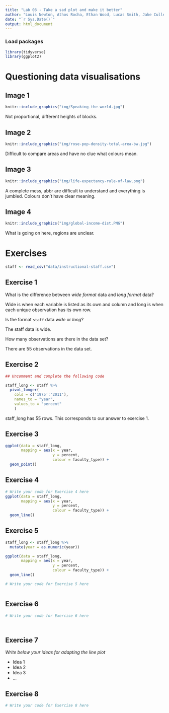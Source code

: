 ```yaml
---
title: "Lab 03 - Take a sad plot and make it better"
author: "Louis Newton, Athos Rocha, Ethan Wood, Lucas Smith, Jake Cullen and Aniruddh Iyer - IDS Team 6"
date: "`r Sys.Date()`"
output: html_document
---
```


### Load packages

```r
library(tidyverse)
library(ggplot2)
```


# Questioning data visualisations

## Image 1

```r
knitr::include_graphics("img/Speaking-the-world.jpg")
```

Not proportional, different heights of blocks.




## Image 2

```r
knitr::include_graphics("img/rose-pop-density-total-area-bw.jpg")
```

Difficult to compare areas and have no clue what colours mean.



## Image 3

```r
knitr::include_graphics("img/life-expectancy-rule-of-law.png")
```

A complete mess, abbr are difficult to understand and everything is jumbled. Colours don't have clear meaning.




## Image 4

```r
knitr::include_graphics("img/global-income-dist.PNG")
```

What is going on here, regions are unclear.





# Exercises

```r
staff <- read_csv("data/instructional-staff.csv")
```


## Exercise 1

What is the difference between *wide format* data and *long format* data?

Wide is when each variable is listed as its own and column and long is when each unique observation has its own row.

Is the format `staff` data *wide* or *long*?

The staff data is wide.

How many observations are there in the data set?

There are 55 observations in the data set.

## Exercise 2

```r
## Uncomment and complete the following code

staff_long <- staff %>%
  pivot_longer(
    cols = c('1975':'2011'),
    names_to = "year",
    values_to = "percent"
    )

```
staff_long has 55 rows. This corresponds to our answer to exercise 1.

## Exercise 3

```r
ggplot(data = staff_long,
       mapping = aes(x = year, 
                     y = percent, 
                     colour = faculty_type)) +
  geom_point()

```

## Exercise 4

```r
# Write your code for Exercise 4 here
ggplot(data = staff_long,
       mapping = aes(x = year, 
                     y = percent, 
                     colour = faculty_type)) +
  geom_line()


```

## Exercise 5

```r

staff_long <- staff_long %>%
  mutate(year = as.numeric(year))

ggplot(data = staff_long,
       mapping = aes(x = year, 
                     y = percent, 
                     colour = faculty_type)) +
  geom_line()
```


```r
# Write your code for Exercise 5 here



```

## Exercise 6

```r
# Write your code for Exercise 6 here




```

## Exercise 7

_Write below your ideas for adapting the line plot_

* Idea 1
* Idea 2
* Idea 3
* ...


## Exercise 8

```r
# Write your code for Exercise 8 here



```

